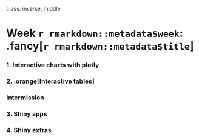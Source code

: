 
class: inverse, middle

# Week `r rmarkdown::metadata$week`: .fancy[`r rmarkdown::metadata$title`]

### 1. Interactive charts with plotly
### 2. .orange[Interactive tables]

### Intermission

### 3. Shiny apps
### 4. Shiny extras